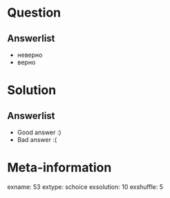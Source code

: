 Question
========


Answerlist
----------
*  неверно
*  верно

Solution
========

Answerlist
----------
*  Good answer :)
*  Bad answer :(

Meta-information
================
exname: 53
extype: schoice
exsolution: 10
exshuffle: 5
